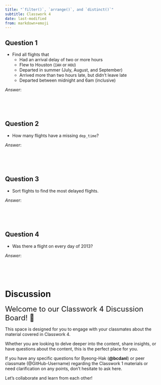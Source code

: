 ```yaml
---
title: "`filter()`, `arrange()`, and `distinct()`"
subtitle: Classwork 4
date: last-modified
from: markdown+emoji
---
```



## Question 1
- Find all flights that
  - Had an arrival delay of two or more hours
  - Flew to Houston (`IAH` or `HOU`)
  - Departed in summer (July, August, and September)
  - Arrived more than two hours late, but didn’t leave late
  - Departed between midnight and 6am (inclusive)
  
*Answer*:
```r

```

<br><br>

## Question 2
- How many flights have a missing `dep_time`?

*Answer*:
```r

```

<br><br>


## Question 3
- Sort flights to find the most delayed flights. 

*Answer*:
```r

```

<br><br>

## Question 4
- Was there a flight on every day of 2013?

*Answer*:
```r

```

<br><br>

# Discussion 


<font size = "5">Welcome to our Classwork 4 Discussion Board! 👋 </font>


This space is designed for you to engage with your classmates about the material covered in Classwork 4.

Whether you are looking to delve deeper into the content, share insights, or have questions about the content, this is the perfect place for you.

If you have any specific questions for Byeong-Hak (**@bcdanl**) or peer classmate (@GitHub-Username) regarding the Classwork 1 materials or need clarification on any points, don't hesitate to ask here. 

Let's collaborate and learn from each other!

